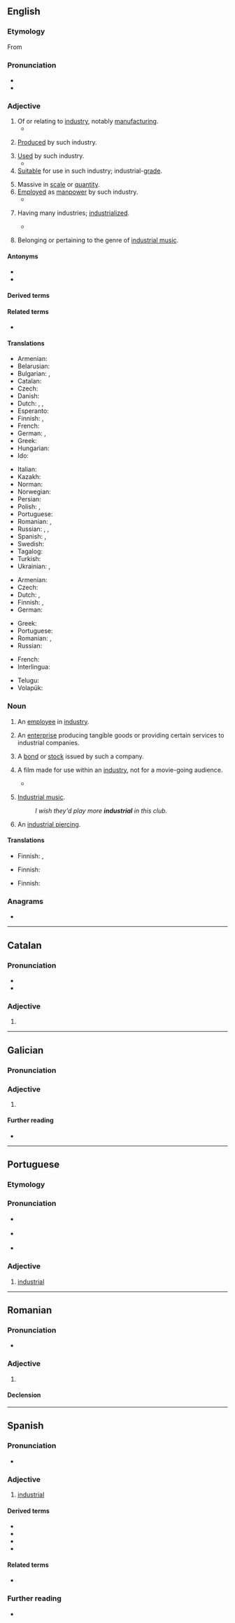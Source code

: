 ==English==

===Etymology===
From {{der|en|fr|industriel}}

===Pronunciation===
* {{IPA|en|/ɪnˈdʌstɹɪəl/}}
* {{audio|en|en-us-industrial.ogg|Audio (US)}}

===Adjective===
{{en-adj}}

# Of or relating to [[industry]], notably [[manufacturing]].
#* {{quote-journal|en|date=2013-06-29|volume=407|issue=8842|page=29|magazine={{w|The Economist}}
|title=[http://www.economist.com/news/asia/21580154-forest-fires-bring-record-levels-air-pollution-and-end-not-sight-unspontaneous Unspontaneous combustion]
|passage=Since the mid-1980s, when Indonesia first began to clear its bountiful forests on an '''industrial''' scale in favour of lucrative palm-oil plantations, “haze” has become an almost annual occurrence in South-East Asia. The cheapest way to clear logged woodland is to burn it, producing an acrid cloud of foul white smoke that, carried by the wind, can cover hundreds, or even thousands, of square miles.}}
#: {{ux|en|The '''industrial''' segment of the economy has seen troubles lately.}}
# [[produced|Produced]] by such industry.
#: {{ux|en|Handicraft is less standardized then '''industrial''' products, hence less artistic or rather flawless.}}
# [[used|Used]] by such industry.
#* {{quote-book|en|year=2006|author={{w|Edwin Black}}
|title=Internal Combustion|chapter=2|url=http://openlibrary.org/works/OL4103950W
|passage=More than a mere source of Promethean sustenance to thwart the cold and cook one's meat, wood was quite simply mankind's first '''industrial''' and manufacturing fuel.}}
# [[suitable|Suitable]] for use in such industry; industrial-[[grade]].
#: {{ux|en|This is an '''industrial''' product&mdash;it's much too strong for home use.}}
# Massive in [[scale]] or [[quantity]].
# [[employed|Employed]] as [[manpower]] by such industry.
#* {{quote-song|en|artist=Joe Hill|title=There Is Power in a Union|year=1913|album=Little Red Songbook|passage=Come, all ye workers, from every land, / Come, join in the grand '''industrial''' band; / Then we our share of this earth shall demand.}}
# {{lb|en|of a society or country}} Having many industries; [[industrialized]].
#* {{quote-journal|en|date=2013-07-20|volume=408|issue=8845|magazine={{w|The Economist}}
|title=[http://www.economist.com/news/science-and-technology/http://www.economist.com/news/science-and-technology/21581980-latest-research-suggests-humans-are-not-warriors-their-genes-after-all-old Old soldiers?]
|passage=Whether modern, '''industrial''' man is less or more warlike than his hunter-gatherer ancestors is impossible to determine. The machine gun is so much more lethal than the bow and arrow that comparisons are meaningless.}}
#: {{ux|en|Italy is a part-'''industrial''', part-rural nation.}}
# {{lb|en|music}} Belonging or pertaining to the genre of [[industrial music]].
#: {{ux|en|a track with clashing '''industrial''' beats}}

====Antonyms====
* {{l|en|nonindustrial}}
* {{l|en|unindustrial}}

====Derived terms====
{{der4|en
|industrial action
|industrial arts
|industrial espionage
|industrial methylated spirit
|industrial production
|industrial scale
|industrial school
|industrial strength
|industrial tribunal
|industrial union
|industrialism
|industrialize
|industrially
|industrialness
|military-industrial complex}}

====Related terms====
* {{l|en|industrious}}

====Translations====
{{trans-top|of or relating to industry}}
* Armenian: {{t+|hy|արդյունաբերական|sc=Armn}}
* Belarusian: {{t|be|індустрыя́льны}}
* Bulgarian: {{t+|bg|промишлен}}, {{t+|bg|индустриален}}
* Catalan: {{t+|ca|industrial}}
* Czech: {{t+|cs|průmyslový|m}}
* Danish: {{t|da|industriel}}
* Dutch: {{t+|nl|industrieel}}, {{t+check|nl|industrie|alt=industrie-}} {{attention|nl|2=was "[[industrie]]-" - assumed inflected form or vocalised spelling; please verify if linking is acceptable. see [[User:Kephir/gadgets/xte#Translation_fixing]]}}, {{t+check|nl|nijverheid|alt=nijverheids-}} {{attention|nl|2=was "[[nijverheid]]s-" - assumed inflected form or vocalised spelling; please verify if linking is acceptable. see [[User:Kephir/gadgets/xte#Translation_fixing]]}}
* Esperanto: {{t+|eo|industria}}
* Finnish: {{t+|fi|teollinen}}, {{t+|fi|teollisuus|alt=teollisuus-}}
* French: {{t+|fr|industriel}}
* German: {{t+|de|industriell}}, {{t+|de|Industrie|alt=Industrie-}}
* Greek: {{t+|el|βιομηχανικός|m}}
* Hungarian: {{t+|hu|ipari}}
* Ido: {{t+|io|industriala}}
{{trans-mid}}
* Italian: {{t+|it|industriale}}
* Kazakh: {{t|kk|өндірістік}}
* Norman: {{t|nrf|îndustriel}}
* Norwegian: {{t|no|industriell}}
* Persian: {{t+|fa|صنعتی|tr=san'ati|sc=fa-Arab}}
* Polish: {{t+|pl|przemysłowy}}, {{t+|pl|industrialny}}
* Portuguese: {{t+|pt|industrial}}
* Romanian: {{t+|ro|industrial}}, {{t|ro|de industrie}}
* Russian: {{t+|ru|промы́шленный}}, {{t+|ru|индустриа́льный}}, {{t+|ru|произво́дственный}}
* Spanish: {{t+|es|industrial}}, {{t+|es|fabril}}
* Swedish: {{t+|sv|industriell}}
* Tagalog: {{t|tl|kalalangin}}
* Turkish: {{t+|tr|endüstriyel}}
* Ukrainian: {{t|uk|промисло́вий}}, {{t|uk|індустріа́льний}}
{{trans-bottom}}

{{trans-top|(of a society or country) having many industries}}
* Armenian: {{t+|hy|արդյունաբերական|sc=Armn}}
* Czech: {{t+|cs|průmyslový|m}}
* Dutch: {{t+|nl|geïndustrialiseerd}}, {{t+|nl|industrieel}}
* Finnish: {{t+|fi|teollinen}}, {{t|fi|teollistunut}}
* German: {{t+|de|industriell}}
{{trans-mid}}
* Greek: {{t+|el|βιομηχανικός|m}}
* Portuguese: {{t+|pt|industrial}}
* Romanian: {{t+|ro|industrial|m}}, {{t+|ro|industrializat|m}}
* Russian: {{t+|ru|индустриа́льный}}
{{trans-bottom}}

{{checktrans-top}}
* French: {{t+check|fr|industriel}}
* Interlingua: {{t-check|ia|industrial}}
{{trans-mid}}
* Telugu: {{t-check|te|పారిశ్రామిక}}
* Volapük: {{t+check|vo|dustodik}}
{{trans-bottom}}

===Noun===
{{en-noun|~}}

# {{lb|en|dated|19th-mid 20th century}} An [[employee]] in [[industry]].
# {{lb|en|business}} An [[enterprise]] producing tangible goods or providing certain services to industrial companies.
# {{lb|en|finance}} A [[bond]] or [[stock]] issued by such a company.
# {{lb|en|film}} A film made for use within an [[industry]], not for a movie-going audience.
#* {{quote-book|en|year=2012|author=Stuart J. Scesney|title=How to Enter the Business of Commercial Modeling and Acting Without Getting Ripped Off|passage=Actor, director, and producer for three decades offers coaching and directing in scenes, improves, cold copy, script analysis, commercials, voice-overs, '''industrials''', film, and stage.}}
# {{lb|en|informal|uncountable}} [[industrial music|Industrial music]].
#: ''I wish they'd play more '''industrial''' in this club.''
# {{lb|en|informal}} An [[industrial piercing]].

====Translations====
{{trans-top|employee}}
* Finnish: {{t+|fi|tehdastyöläinen}}, {{t|fi|teollisuustyöntekijä}}
{{trans-mid}}
{{trans-bottom}}

{{trans-top|enterprise}}
* Finnish: {{t+|fi|teollisuusyritys}}
{{trans-mid}}
{{trans-bottom}}

{{trans-top|employee}}
* Finnish: {{t|fi|teollisuusosake}}
{{trans-mid}}
{{trans-bottom}}

===Anagrams===
* {{anagrams|en|a=adiilnrstu|diurnalist}}

----

==Catalan==

===Pronunciation===
* {{ca-IPA}}
* {{rhymes|ca|al}}

===Adjective===
{{ca-adj|mf}}

# {{l|en|industrial}}

----

==Galician==

===Pronunciation===
{{rfp|gl}}

===Adjective===
{{gl-adj|pl=industriais}}

# {{l|en|industrial}}

====Further reading====
* {{R:DRAG}}

----

==Portuguese==

===Etymology===
{{suffix|pt|indústria|al|alt1=Indústria|gloss1=industry}}

===Pronunciation===
* {{a|PT}} {{IPA|pt|/ĩ.duʃ.ˈtɾjaɫ/}}
* {{a|Brazil}} {{IPA|pt|/ĩ.dus.tɾi.ˈaw/}}
* {{hyph|pt|in|dus|tri|al}}

===Adjective===
{{pt-adj|industria|l}}

# [[#English|industrial]]

----

==Romanian==

===Pronunciation===
* {{IPA|ro|/indusˈtrjal/}}

===Adjective===
{{ro-adj}}

# {{l|en|industrial}}

====Declension====
{{ro-decl-adj}}

----

==Spanish==

===Pronunciation===
{{es-IPA}}
* {{hyph|es|in|dus|trial}}

===Adjective===
{{es-adj}}

# [[#English|industrial]]

====Derived terms====
* {{l|es|agroindustrial}}
* {{l|es|complejo militar industrial}}
* {{l|es|espionaje industrial}}
* {{l|es|polígono industrial}}

====Related terms====
* {{l|es|industria}}

===Further reading===
* {{R:DRAE 2001}}